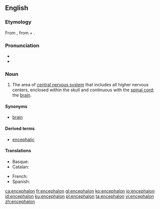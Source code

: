 ==English==
{{wikipedia}}

===Etymology===
From {{etyl|grc|en}} {{term|ἐγκέφαλος||within the head|tr=enkephalos|lang=grc|sc=polytonic}}, from {{term|ἐν||in|tr=en|lang=grc|sc=polytonic}} + {{term|κεφαλή||head|tr=kephalē|lang=grc|sc=polytonic}}.

===Pronunciation===
* {{IPA|/ɛnˈsɛfələn/|lang=en}}
* {{IPA|/ɛnˈsɛfəlɒn/|lang=en}}

===Noun===
{{en-noun|encephala}}

# {{context|neuroanatomy|lang=en}} The area of [[central nervous system]] that includes all higher nervous centers, enclosed within the skull and continuous with the [[spinal cord]]; the [[brain]].

====Synonyms====
* [[brain]]

====Derived terms====
* [[encephalic]]

====Translations====
{{trans-top|brain}}
* Basque: {{t|eu|entzefalo}}
* Catalan: {{t|ca|encèfal|m}}
{{trans-mid}}
* French: {{t+|fr|encéphale|m}}
* Spanish: {{t+|es|encéfalo|m}}
{{trans-bottom}}

[[ca:encephalon]]
[[fr:encephalon]]
[[gl:encephalon]]
[[ko:encephalon]]
[[io:encephalon]]
[[id:encephalon]]
[[ku:encephalon]]
[[pl:encephalon]]
[[ta:encephalon]]
[[vi:encephalon]]
[[zh:encephalon]]